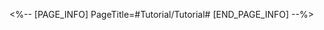 <%-- [PAGE_INFO]
PageTitle=#Tutorial/Tutorial#
[END_PAGE_INFO] --%>
{{Tutorial
|sort      = 815701
|title     = Tutorial
|subtitle  = 
|type      = 
|about     = 
|image1    = Tutorial Tutorial 1.png{{subst:void|<!--$UPLOAD:<<SpriteOutput/TutorialPic/TutorialPage_815701.png>-<Tutorial Tutorial 1.png>>}}
|text1     = After allies attack enemies with their {{Color|h|nobold=1|Ultimates}}, enemy {{Color|h|nobold=1|actions will be Advanced Forward}} by 100%, and they will deal less DMG and be inflicted with various {{Color|h|nobold=1|DoT}} effects.
|image2    = Tutorial Tutorial 2.png{{subst:void|<!--$UPLOAD:<<SpriteOutput/TutorialPic/TutorialPage_815702.png>-<Tutorial Tutorial 2.png>>}}
|text2     = After an enemy takes action, allies {{Color|h|nobold=1|instantly use Ultimates}} to attack the enemy. The enemy then {{Color|h|nobold=1|immediately takes action}} and receives a {{Color|h|nobold=1|DoT}} effect.
}}